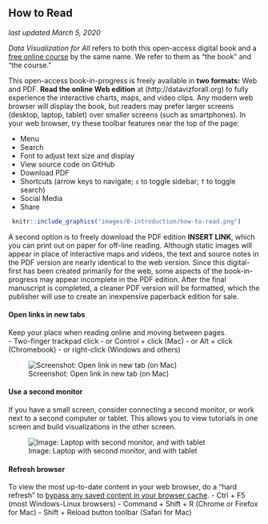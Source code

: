 ## How to Read {#read}
*last updated March 5, 2020*

*Data Visualization for All* refers to both this open-access digital book and a [free online course](https://www.edx.org/course/data-visualization-for-all) by the same name. We refer to them as "the book" and "the course."

This open-access book-in-progress is freely available in **two formats:** Web and PDF. **Read the online Web edition** at (http://datavizforall.org) to fully experience the interactive charts, maps, and video clips. Any modern web browser will display the book, but readers may prefer larger screens (desktop, laptop, tablet) over smaller screens (such as smartphones). In your web browser, try these toolbar features near the top of the page:

- Menu
- Search
- Font to adjust text size and display
- View source code on GitHub
- Download PDF
- Shortcuts (arrow keys to navigate; `s` to toggle sidebar; `f` to toggle search)
- Social Media
- Share

```r
 knitr::include_graphics("images/0-introduction/how-to-read.png")
```
A second option is to freely download the PDF edition **INSERT LINK**, which you can print out on paper for off-line reading. Although static images will appear in place of interactive maps and videos, the text and source notes in the PDF version are nearly identical to the web version. Since this digital-first has been created primarily for the web, some aspects of the book-in-progress may appear incomplete in the PDF edition.  After the final manuscript is completed, a cleaner PDF version will be formatted, which the publisher will use to create an inexpensive paperback edition for sale.

#### Open links in new tabs {-}
Keep your place when reading online and moving between pages.  
- Two-finger trackpad click
- or Control + click (Mac)
- or Alt + click (Chromebook)
- or right-click (Windows and others)

![Screenshot: Open link in new tab (on Mac)](images/0-introduction/contextual-menu.png)

#### Use a second monitor {-}
If you have a small screen, consider connecting a second monitor, or work next to a second computer or tablet. This allows you to view tutorials in one screen and build visualizations in the other screen.

![Image: Laptop with second monitor, and with tablet](images/0-introduction/laptop-and-monitor-and-tablet.jpg)

#### Refresh browser {-}
To view the most up-to-date content in your web browser, do a "hard refresh" to [bypass any saved content in your browser cache](https://en.wikipedia.org/wiki/Wikipedia:Bypass_your_cache).
- Ctrl + F5 (most Windows-Linux browsers)
- Command + Shift + R (Chrome or Firefox for Mac)
- Shift + Reload button toolbar (Safari for Mac)

